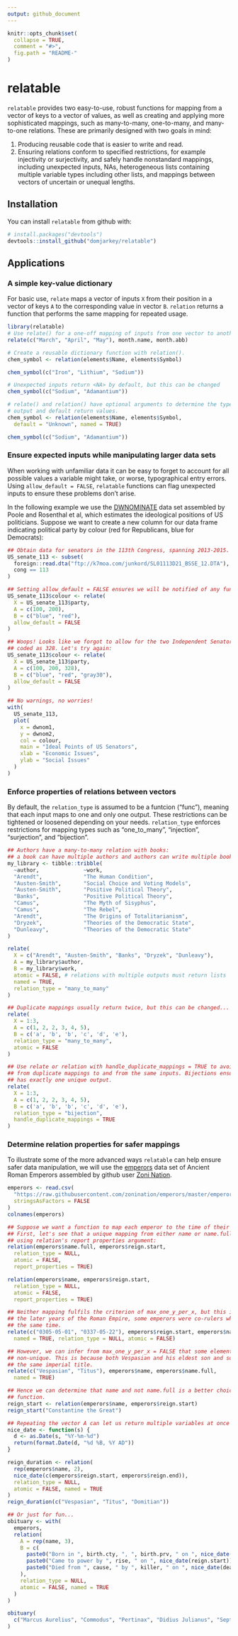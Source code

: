 ```yaml
---
output: github_document
---
```


<!-- README.md is generated from README.Rmd. Please edit that file -->

```r
knitr::opts_chunk$set(
  collapse = TRUE,
  comment = "#>",
  fig.path = "README-"
)
```

# relatable

`relatable` provides two easy-to-use, robust functions for mapping from a vector of keys to a vector of values, as well as creating and applying more sophisticated mappings, such as many-to-many, one-to-many, and many-to-one relations. These are primarily designed with two goals in mind:

1. Producing reusable code that is easier to write and read.
2. Ensuring relations conform to specified restrictions, for example injectivity or surjectivity, and safely handle nonstandard mappings, including unexpected inputs, NAs, heterogeneous lists containing multiple variable types including other lists, and mappings between vectors of uncertain or unequal lengths.

## Installation

You can install `relatable` from github with:

```r
# install.packages("devtools")
devtools::install_github("domjarkey/relatable")
```

## Applications

### A simple key-value dictionary

For basic use, `relate` maps a vector of inputs `X` from their position in a vector of keys `A` to the corresponding value in vector `B`. `relation` returns a function that performs the same mapping for repeated usage. 

```r
library(relatable)
# Use relate() for a one-off mapping of inputs from one vector to another
relate(c("March", "April", "May"), month.name, month.abb)

# Create a reusable dictionary function with relation().
chem_symbol <- relation(elements$Name, elements$Symbol)

chem_symbol(c("Iron", "Lithium", "Sodium"))

# Unexpected inputs return <NA> by default, but this can be changed
chem_symbol(c("Sodium", "Adamantium"))

# relate() and relation() have optional arguments to determine the type of
# output and default return values.
chem_symbol <- relation(elements$Name, elements$Symbol,
  default = "Unknown", named = TRUE)

chem_symbol(c("Sodium", "Adamantium"))
```

### Ensure expected inputs while manipulating larger data sets

When working with unfamiliar data it can be easy to forget to account for all possible values a variable might take, or worse, typographical entry errors. Using `allow_default = FALSE`, `relatable` functions can flag unexpected inputs to ensure these problems don't arise.

In the following example we use the [DWNOMINATE](https://voteview.com/about) data set assembled by Poole and Rosenthal et al, which estimates the ideological positions of US politicians. Suppose we want to create a new column for our data frame indicating political party by colour (red for Republicans, blue for Democrats):

```r
## Obtain data for senators in the 113th Congress, spanning 2013-2015.
US_senate_113 <- subset(
  foreign::read.dta("ftp://k7moa.com/junkord/SL01113D21_BSSE_12.DTA"),
  cong == 113
)

## Setting allow_default = FALSE ensures we will be notified of any funny inputs.
US_senate_113$colour <- relate(
  X = US_senate_113$party,
  A = c(100, 200),
  B = c("blue", "red"),
  allow_default = FALSE
)

## Woops! Looks like we forgot to allow for the two Independent Senators in the data set,
## coded as 328. Let's try again:
US_senate_113$colour <- relate(
  X = US_senate_113$party,
  A = c(100, 200, 328),
  B = c("blue", "red", "gray30"),
  allow_default = FALSE
)

## No warnings, no worries!
with(
  US_senate_113,
  plot(
    x = dwnom1,
    y = dwnom2,
    col = colour,
    main = "Ideal Points of US Senators",
    xlab = "Economic Issues",
    ylab = "Social Issues"
  )
)
```

### Enforce properties of relations between vectors

By default, the `relation_type` is assumed to be a funtcion ("func"), meaning that each input maps to one and only one output. These restrictions can be tightened or loosened depending on your needs. `relation_type` enforces restrictions for mapping types such as "one_to_many", "injection", "surjection", and "bijection".

```r
## Authors have a many-to-many relation with books:
## a book can have multiple authors and authors can write multiple books
my_library <- tibble::tribble(
  ~author,				~work,
  "Arendt",				"The Human Condition",
  "Austen-Smith",		"Social Choice and Voting Models",
  "Austen-Smith",		"Positive Political Theory",
  "Banks",				"Positive Political Theory",
  "Camus",				"The Myth of Sisyphus",
  "Camus",				"The Rebel",
  "Arendt",				"The Origins of Totalitarianism",
  "Dryzek",				"Theories of the Democratic State",
  "Dunleavy",			"Theories of the Democratic State"
)

relate(
  X = c("Arendt", "Austen-Smith", "Banks", "Dryzek", "Dunleavy"),
  A = my_library$author,
  B = my_library$work,
  atomic = FALSE, # relations with multiple outputs must return lists
  named = TRUE,
  relation_type = "many_to_many"
)

## Duplicate mappings usually return twice, but this can be changed...
relate(
  X = 1:3,
  A = c(1, 2, 2, 3, 4, 5),
  B = c('a', 'b', 'b', 'c', 'd', 'e'),
  relation_type = "many_to_many",
  atomic = FALSE
)

## Use relate or relation with handle_duplicate_mappings = TRUE to avoid errors resulting
## from duplicate mappings to and from the same inputs. Bijections ensure that each input
## has exactly one unique output.
relate(
  X = 1:3,
  A = c(1, 2, 2, 3, 4, 5),
  B = c('a', 'b', 'b', 'c', 'd', 'e'),
  relation_type = "bijection",
  handle_duplicate_mappings = TRUE
)
```

### Determine relation properties for safer mappings

To illustrate some of the more advanced ways `relatable` can help ensure safer data manipulation, we will use the [emperors](https://github.com/zonination/emperors/blob/master/LICENSE.md) data set of Ancient Roman Emperors assembled by github user [Zoni Nation](https://github.com/zonination).

```r
emperors <- read.csv(
  "https://raw.githubusercontent.com/zonination/emperors/master/emperors.csv",
  stringsAsFactors = FALSE
)
colnames(emperors)

## Suppose we want a function to map each emperor to the time of their reign.
## First, let's see that a unique mapping from either name or name.full is possible by
## using relation's report properties argument:
relation(emperors$name.full, emperors$reign.start,
  relation_type = NULL,
  atomic = FALSE,
  report_properties = TRUE)

relation(emperors$name, emperors$reign.start,
  relation_type = NULL,
  atomic = FALSE,
  report_properties = TRUE)

## Neither mapping fulfils the criterion of max_one_y_per_x, but this is not a problem: in
## the later years of the Roman Empire, some emperors were co-rulers whose reigns began at
## the same time.
relate(c("0305-05-01", "0337-05-22"), emperors$reign.start, emperors$name,
  named = TRUE, relation_type = NULL, atomic = FALSE)

## However, we can infer from max_one_y_per_x = FALSE that some elements of name.full are
## non-unique. This is because both Vespasian and his eldest son and successor Titus took
## the same imperial title.
relate(c("Vespasian", "Titus"), emperors$name, emperors$name.full,
  named = TRUE)

## Hence we can determine that name and not name.full is a better choice for our mapping
## function.
reign_start <- relation(emperors$name, emperors$reign.start)
reign_start("Constantine the Great")

## Repeating the vector A can let us return multiple variables at once to return an n-tuple
nice_date <- function(s) {
  d <- as.Date(s, "%Y-%m-%d")
  return(format.Date(d, "%d %B, %Y AD"))
}

reign_duration <- relation(
  rep(emperors$name, 2),
  nice_date(c(emperors$reign.start, emperors$reign.end)),
  relation_type = NULL,
  atomic = FALSE, named = TRUE
)
reign_duration(c("Vespasian", "Titus", "Domitian"))

## Or just for fun...
obituary <- with(
  emperors,
  relation(
    A = rep(name, 3),
    B = c(
      paste0("Born in ", birth.cty, ", ", birth.prv, " on ", nice_date(birth)),
      paste0("Came to power by ", rise, " on ", nice_date(reign.start)),
      paste0("Died from ", cause, " by ", killer, " on ", nice_date(death))
    ),
    relation_type = NULL,
    atomic = FALSE, named = TRUE
  )
)

obituary(
  c("Marcus Aurelius", "Commodus", "Pertinax", "Didius Julianus", "Septimus Severus", "Caracalla")
)


```